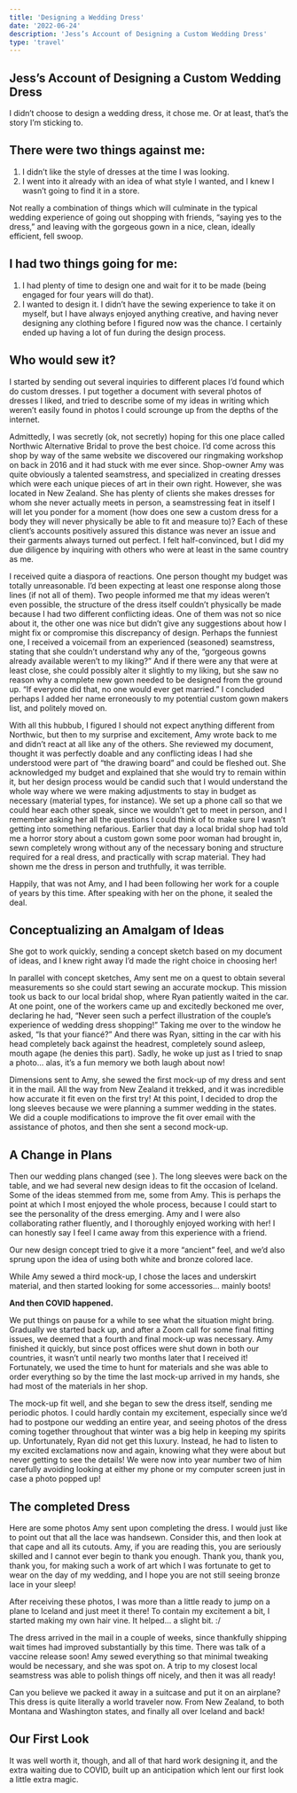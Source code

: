 ```yaml
---
title: 'Designing a Wedding Dress'
date: '2022-06-24'
description: 'Jess’s Account of Designing a Custom Wedding Dress'
type: 'travel'
---
```


## Jess’s Account of Designing a Custom Wedding Dress

I didn’t choose to design a wedding dress, it chose me.  Or at least, that’s the story I’m sticking to.

<B2Image
    filename="iceland/blog/dress00_dim_2173x1021.JPG"
    width="2173"
    height="1021"
    alt=""
/>

## There were two things against me: 
1. I didn’t like the style of dresses at the time I was looking.
2. I went into it already with an idea of what style I wanted, and I knew I wasn’t going to find it in a store.

Not really a combination of things which will culminate in the typical wedding experience of going out shopping with friends, “saying yes to the dress,” and leaving with the gorgeous gown in a nice, clean, ideally efficient, fell swoop.

## I had two things going for me: 
1. I had plenty of time to design one and wait for it to be made (being engaged for four years will do that).
2. I wanted to design it.  I didn’t have the sewing experience to take it on myself, but I have always enjoyed anything creative, and having never designing any clothing before I figured now was the chance.  I certainly ended up having a lot of fun during the design process.

## Who would sew it?
I started by sending out several inquiries to different places I’d found which do custom dresses.  I put together a document with several photos of dresses I liked, and tried to describe some of my ideas in writing which weren’t easily found in photos I could scrounge up from the depths of the internet.  

Admittedly, I was secretly (ok, not secretly) hoping for this one place called Northwic Alternative Bridal to prove the best choice.  I’d come across this shop by way of the same website we discovered our ringmaking workshop on back in 2016 and it had stuck with me ever since.  Shop-owner Amy was quite obviously a talented seamstress, and specialized in creating dresses which were each unique pieces of art in their own right.  However, she was located in New Zealand.  She has plenty of clients she makes dresses for whom she never actually meets in person, a seamstressing feat in itself I will let you ponder for a moment (how does one sew a custom dress for a body they will never physically be able to fit and measure to)?  Each of these client’s accounts positively assured this distance was never an issue and their garments always turned out perfect.  I felt half-convinced, but I did my due diligence by inquiring with others who were at least in the same country as me.

I received quite a diaspora of reactions.  One person thought my budget was totally unreasonable.  I’d been expecting at least one response along those lines (if not all of them).  Two people informed me that my ideas weren’t even possible, the structure of the dress itself couldn’t physically be made because I had two different conflicting ideas.  One of them was not so nice about it, the other one was nice but didn’t give any suggestions about how I might fix or compromise this discrepancy of design.  Perhaps the funniest one, I received a voicemail from an experienced (seasoned) seamstress, stating that she couldn’t understand why any of the, “gorgeous gowns already available weren’t to my liking?”  And if there were any that were at least close, she could possibly alter it slightly to my liking, but she saw no reason why a complete new gown needed to be designed from the ground up.  “If everyone did that, no one would ever get married.”  I concluded perhaps I added her name erroneously to my potential custom gown makers list, and politely moved on.  

With all this hubbub, I figured I should not expect anything different from Northwic, but then to my surprise and excitement, Amy wrote back to me and didn’t react at all like any of the others.  She reviewed my document, thought it was perfectly doable and any conflicting ideas I had she understood were part of “the drawing board” and could be fleshed out.  She acknowledged my budget and explained that she would try to remain within it, but her design process would be candid such that I would understand the whole way where we were making adjustments to stay in budget as necessary (material types, for instance).  We set up a phone call so that we could hear each other speak, since we wouldn’t get to meet in person, and I remember asking her all the questions I could think of to make sure I wasn’t getting into something nefarious.  Earlier that day a local bridal shop had told me a horror story about a custom gown some poor woman had brought in, sewn completely wrong without any of the necessary boning and structure required for a real dress, and practically with scrap material.  They had shown me the dress in person and truthfully, it was terrible.

Happily, that was not Amy, and I had been following her work for a couple of years by this time.  After speaking with her on the phone, it sealed the deal.

## Conceptualizing an Amalgam of Ideas 
She got to work quickly, sending a concept sketch based on my document of ideas, and I knew right away I’d made the right choice in choosing her!

<B2Image
    filename="iceland/blog/dress01_dim_1599x985.JPG"
    width="1599"
    height="985"
    alt=""
/>

<B2Image
    filename="iceland/blog/dress02_dim_609x905.JPG"
    width="609"
    height="905"
    alt=""
/>

In parallel with concept sketches, Amy sent me on a quest to obtain several measurements so she could start sewing an accurate mockup.  This mission took us back to our local bridal shop, where Ryan patiently waited in the car.  At one point, one of the workers came up and excitedly beckoned me over, declaring he had, “Never seen such a perfect illustration of the couple’s experience of wedding dress shopping!”  Taking me over to the window he asked, “Is that your fiancé?”  And there was Ryan, sitting in the car with his head completely back against the headrest, completely sound asleep, mouth agape (he denies this part).  Sadly, he woke up just as I tried to snap a photo… alas, it’s a fun memory we both laugh about now!

Dimensions sent to Amy, she sewed the first mock-up of my dress and sent it in the mail.  All the way from New Zealand it trekked, and it was incredible how accurate it fit even on the first try!  At this point, I decided to drop the long sleeves because we were planning a summer wedding in the states.  We did a couple modifications to improve the fit over email with the assistance of photos, and then she sent a second mock-up.  

<B2Image
    filename="iceland/blog/dress03_dim_2060x1021.JPG"
    width="2060"
    height="1021"
    alt="An example of one of the early mockups... packages were always exciting to receive in the mail!"
/>

## A Change in Plans
Then our wedding plans changed (see <MDXLink title="A Plan to Elope in Iceland Hatches" href="/posts/planning-elopement"/>).  The long sleeves were back on the table, and we had several new design ideas to fit the occasion of Iceland.  Some of the ideas stemmed from me, some from Amy.  This is perhaps the point at which I most enjoyed the whole process, because I could start to see the personality of the dress emerging.  Amy and I were also collaborating rather fluently, and I thoroughly enjoyed working with her!  I can honestly say I feel I came away from this experience with a friend.

Our new design concept tried to give it a more “ancient” feel, and we’d also sprung upon the idea of using both white and bronze colored lace. 

<B2Image
    filename="iceland/blog/dress04_dim_1881x1273.JPG"
    width="1881"
    height="1273"
    alt=""
/>

<B2Image
    filename="iceland/blog/dress05_dim_2125x788.JPG"
    width="2125"
    height="788"
    alt="Bronze Lace options... I picked the middle!"
/>

<B2Image
    filename="iceland/blog/dress06_dim_2266x617.JPG"
    width="2266"
    height="617"
    alt="Underskirt materials... I picked the third option!"
/>

While Amy sewed a third mock-up, I chose the laces and underskirt material, and then started looking for some accessories… mainly boots!
	
**And then COVID happened.**

We put things on pause for a while to see what the situation might bring.  Gradually we started back up, and after a Zoom call for some final fitting issues, we deemed that a fourth and final mock-up was necessary.  Amy finished it quickly, but since post offices were shut down in both our countries, it wasn’t until nearly two months later that I received it!  Fortunately, we used the time to hunt for materials and she was able to order everything so by the time the last mock-up arrived in my hands, she had most of the materials in her shop.

The mock-up fit well, and she began to sew the dress itself, sending me periodic photos.  I could hardly contain my excitement, especially since we’d had to postpone our wedding an entire year, and seeing photos of the dress coming together throughout that winter was a big help in keeping my spirits up.  Unfortunately, Ryan did not get this luxury.  Instead, he had to listen to my excited exclamations now and again, knowing what they were about but never getting to see the details!  We were now into year number two of him carefully avoiding looking at either my phone or my computer screen just in case a photo popped up!

## The completed Dress

Here are some photos Amy sent upon completing the dress.  I would just like to point out that all the lace was handsewn.  Consider this, and then look at that cape and all its cutouts.  Amy, if you are reading this, you are seriously skilled and I cannot ever begin to thank you enough.  Thank you, thank you, thank you, for making such a work of art which I was fortunate to get to wear on the day of my wedding, and I hope you are not still seeing bronze lace in your sleep!

<B2Image
    filename="iceland/blog/dress07_200_dim_1547x1125.JPG"
    width="1547"
    height="1125"
    alt=""
/>

<B2Image
    filename="iceland/blog/dress08_dim_1651x1124.JPG"
    width="1651"
    height="1124"
    alt=""
/>

<B2Image
    filename="iceland/blog/dress09_dim_990x660.JPG"
    width="990"
    height="660"
    alt=""
/>

After receiving these photos, I was more than a little ready to jump on a plane to Iceland and just meet it there!  To contain my excitement a bit, I started making my own hair vine.  It helped… a slight bit. :/

The dress arrived in the mail in a couple of weeks, since thankfully shipping wait times had improved substantially by this time.  There was talk of a vaccine release soon!  Amy sewed everything so that minimal tweaking would be necessary, and she was spot on.  A trip to my closest local seamstress was able to polish things off nicely, and then it was all ready!  

Can you believe we packed it away in a suitcase and put it on an airplane?  This dress is quite literally a world traveler now.  From New Zealand, to both Montana and Washington states, and finally all over Iceland and back!

## Our First Look
It was well worth it, though, and all of that hard work designing it, and the extra waiting due to COVID, built up an anticipation which lent our first look a little extra magic.

<B2Image
    filename="iceland/blog/dress10_180_dim_1655x1124.JPG"
    width="1655"
    height="1124"
    alt="Our First Look on our Wedding Day"
/>

<B2Image
    filename="iceland/blog/dress11_200_dim_1320x880.JPG"
    width="1320"
    height="880"
    alt=""
/>

<B2Image
    filename="iceland/blog/dress12_143_dim_1320x880.JPG"
    width="1320"
    height="880"
    alt=""
/>
